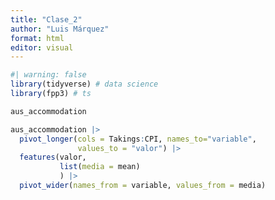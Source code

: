 ```yaml
---
title: "Clase_2"
author: "Luis Márquez"
format: html
editor: visual
---
```


```r
#| warning: false
library(tidyverse) # data science
library(fpp3) # ts
```

```r
aus_accommodation
```

```r
aus_accommodation |> 
  pivot_longer(cols = Takings:CPI, names_to="variable",
               values_to = "valor") |> 
  features(valor,
           list(media = mean)
           ) |> 
  pivot_wider(names_from = variable, values_from = media)
```

